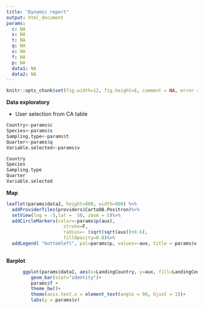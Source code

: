 ```yaml
---
title: "Dynamic report"
output: html_document
params:
  c: NA
  s: NA
  t: NA
  q: NA
  v: NA
  f: NA
  p: NA
  data1: NA
  data2: NA
---
```


```r
knitr::opts_chunk$set(fig.width=12, fig.height=8, comment = NA, error = F,warning = F, message = F)
```

**Data exploratory**

+ User selection from CA table

```r
Country<-params$c
Species<-params$s
Sampling.type<-params$t
Quarter<-params$q
Variable.selected<-params$v
```

```r
Country
Species
Sampling.type
Quarter
Variable.selected

```

**Map**

```r
leaflet(params$data2, height=800, width=900) %>% 
  addProviderTiles(providers$CartoDB.Positron)%>% 
  setView(lng = -5,lat =  50, zoom = 5)%>%
  addCircleMarkers(color=~params$p(aux),
                     stroke=F,
                     radius=~ (sqrt(sqrt(aux))+0.6),
                     fillOpacity=0.8)%>%
  addLegend( "bottomleft", pal=params$p, values=~aux, title = params$v,opacity = 0.8)
  
```

**Barplot**

```r
      ggplot(params$data1, aes(x=LandingCountry, y=aux, fill=LandingCountry)) +
         geom_bar(stat="identity")+
         params$f +
         theme_bw()+
         theme(axis.text.x = element_text(angle = 90, hjust = 1))+
         labs(y = params$v)
```
